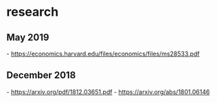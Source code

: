 
= research =

== May 2019 ==
- [[https://economics.harvard.edu/files/economics/files/ms28533.pdf]]
== December 2018 ==
- [[https://arxiv.org/pdf/1812.03651.pdf]]
- [[https://arxiv.org/abs/1801.06146]]

